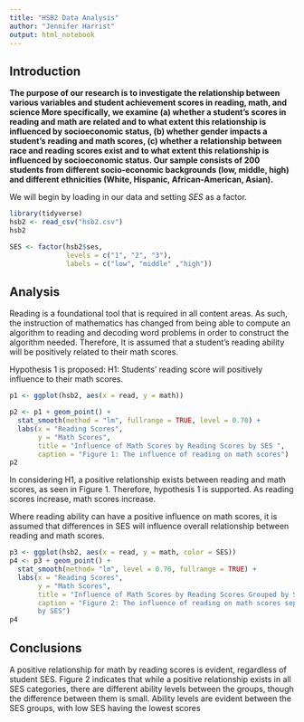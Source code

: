 ```yaml
---
title: "HSB2 Data Analysis"
author: "Jennifer Harrist"
output: html_notebook
---
```

## Introduction

**The purpose of our research is to investigate the relationship between various variables and student achievement scores in reading, math, and science More specifically, we examine (a) whether a student’s scores in reading and math are related and to what extent this relationship is influenced by socioeconomic status, (b) whether gender impacts a student’s reading and math scores, (c) whether a relationship between race and reading scores exist and to what extent this relationship is influenced by socioeconomic status. Our sample consists of 200 students from different socio-economic backgrounds (low, middle, high) and different ethnicities (White, Hispanic, African-American, Asian).**

We will begin by loading in our data and setting *SES* as a factor.

```r

library(tidyverse)
hsb2 <- read_csv("hsb2.csv")
hsb2

SES <- factor(hsb2$ses, 
              levels = c("1", "2", "3"),
              labels = c("low", "middle" ,"high"))
```

## Analysis

Reading is a foundational tool that is required in all content areas. As such, the
instruction of mathematics has changed from being able to compute an algorithm to 
reading and decoding word problems in order to construct the algorithm needed. 
Therefore, It is assumed that a student’s reading ability will be positively related 
to their math scores. 

Hypothesis 1 is proposed: 
H1: Students’ reading score will positively influence to their math scores.

```r
p1 <- ggplot(hsb2, aes(x = read, y = math))

p2 <- p1 + geom_point() +
  stat_smooth(method = "lm", fullrange = TRUE, level = 0.70) +
  labs(x = "Reading Scores",
       y = "Math Scores",
       title = "Influence of Math Scores by Reading Scores by SES ",
       caption = "Figure 1: The influence of reading on math scores")
p2
```

In considering H1, a positive relationship exists between reading and math scores, as
seen in Figure 1. Therefore, hypothesis 1 is supported. As reading scores increase,
math scores increase. 

Where reading ability can have a positive influence on math scores, it is assumed 
that differences in SES will influence overall relationship between reading and math 
scores.

```r

p3 <- ggplot(hsb2, aes(x = read, y = math, color = SES))
p4 <- p3 + geom_point() +
  stat_smooth(method= "lm", level = 0.70, fullrange = TRUE) + 
  labs(x = "Reading Scores",
       y = "Math Scores",
       title = "Influence of Math Scores by Reading Scores Grouped by SES ",
       caption = "Figure 2: The influence of reading on math scores separated 
       by SES")
p4
```

## Conclusions

A positive relationship for math by reading scores is evident, regardless of student SES. Figure 2 indicates that while a positive relationship exists in all SES categories, there are different ability levels between the groups, though the difference between them is small. Ability levels are evident between the SES groups, with low SES having the lowest scores

